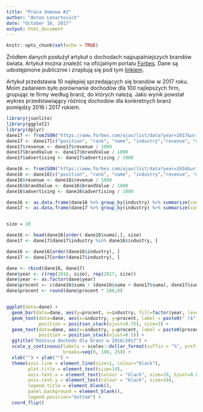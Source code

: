```yaml
---
title: "Praca domowa #2"
author: "Anton Lenartovich"
date: "October 16, 2017"
output: html_document
---
```


```r
knitr::opts_chunk$set(echo = TRUE)
```

Źródłem danych posłużył artykuł o dochodach najpupalniejszych brandów świata. Artykuł można znaleźć na oficjalnym portalu [Forbes](https://www.forbes.com/sites/kurtbadenhausen/2017/05/23/apple-heads-the-worlds-most-valuable-brands-of-2017-at-170-billion/#15a4970e384b). Dane są udostępnione publicznie i znajdują się pod tym [linkiem](https://www.forbes.com/powerful-brands/list/#tab:rank).


Artykuł przedstawia 10 najlepiej sprzedających się brandów w 2017 roku. Moim zadaniem było porównanie dochodów dla 100 najlepszych firm, grupując te firmy według branż, do których należą. Jako  wynik powstał wykres przedstawiający różnicę dochodów dla konkretnych branż pomiędzy 2016 i 2017 rokiem. 


```r
library(jsonlite)
library(ggplot2)
library(dplyr)
dane17 <- fromJSON("https://www.forbes.com/ajax/list/data?year=2017&uri=powerful-brands&type=organization")
dane17 <- dane17[c("position", "rank", "name", "industry","revenue", "oneYearValueChange", "brandValue", "advertising" )]
dane17$revenue <- dane17$revenue / 1000
dane17$brandValue <- dane17$brandValue / 1000
dane17$advertising <- dane17$advertising / 1000

dane16 <- fromJSON("https://www.forbes.com/ajax/list/data?year=2016&uri=powerful-brands&type=organization")
dane16 <- dane16[c("position", "rank", "name", "industry","revenue", "oneYearValueChange", "brandValue", "advertising" )]
dane16$revenue <- dane16$revenue / 1000
dane16$brandValue <- dane16$brandValue / 1000
dane16$advertising <- dane16$advertising / 1000

dane16 <- as.data.frame(dane16 %>% group_by(industry) %>% summarize(count = n(), suma = sum(revenue)))
dane17 <- as.data.frame(dane17 %>% group_by(industry) %>% summarize(count = n(), suma = sum(revenue)))


size = 10

dane16 <- head(dane16[order(-dane16$suma),], size)
dane17 <- dane17[dane17$industry %in% dane16$industry, ]

dane16 <- dane16[order(dane16$industry), ]
dane17 <- dane17[order(dane17$industry), ]

dane <- rbind(dane16, dane17)
dane$year <- c(rep(2016, size), rep(2017, size))
dane$year <- as.factor(dane$year)
dane$procent <- c(dane16$suma / (dane16$suma + dane17$suma), dane17$suma / (dane16$suma + dane17$suma))
dane$procent <- round(dane$procent * 100,0)


ggplot(data=dane) +
  geom_bar(data=dane, aes(y=procent, x=industry, fill=factor(year, levels=c("2017", "2016"))), stat="identity") +
  geom_text(data=dane, aes(x=industry, y=procent, label = paste0(" ($", round(suma / 1000, 2), "T)")),
            position = position_stack(vjust=0.75), size=3) + 
  geom_text(data=dane, aes(x=industry, y=procent, label = paste0(procent,"%")), 
            position = position_stack(vjust=0.5)) + 
  ggtitle("Różnica dochodu dla branż w 2016/2017") +
  scale_y_continuous(labels = scales::dollar_format(suffix = "%", prefix = ""),
                     breaks=seq(0, 100, 25)) +
  xlab("") + ylab("") +
  theme(axis.line = element_line(size=1, colour="black"),
        plot.title = element_text(size=14),
        axis.text.x = element_text(colour = "black", size=10, hjust=0.8, vjust=1),
        axis.text.y = element_text(colour = "black", size=10),
        legend.title = element_blank(),
        panel.background = element_blank(),
        legend.position="bottom") +
  coord_flip()

```









